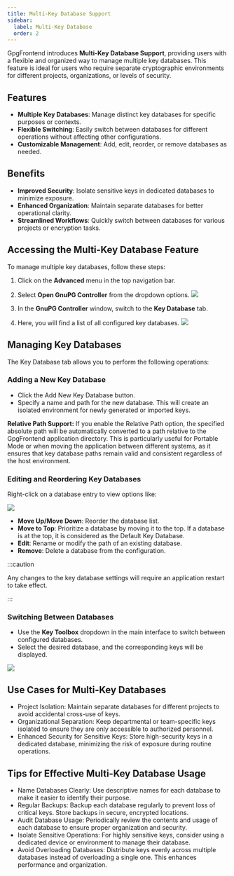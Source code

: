 ```yaml
---
title: Multi-Key Database Support
sidebar:
  label: Multi-Key Database
  order: 2
---
```



GpgFrontend introduces **Multi-Key Database Support**, providing users with a
flexible and organized way to manage multiple key databases. This feature is
ideal for users who require separate cryptographic environments for different
projects, organizations, or levels of security.

## Features

- **Multiple Key Databases**: Manage distinct key databases for specific
  purposes or contexts.
- **Flexible Switching**: Easily switch between databases for different
  operations without affecting other configurations.
- **Customizable Management**: Add, edit, reorder, or remove databases as
  needed.

## Benefits

- **Improved Security**: Isolate sensitive keys in dedicated databases to
  minimize exposure.
- **Enhanced Organization**: Maintain separate databases for better operational
  clarity.
- **Streamlined Workflows**: Quickly switch between databases for various
  projects or encryption tasks.

## Accessing the Multi-Key Database Feature

To manage multiple key databases, follow these steps:

<Steps>

1. Click on the **Advanced** menu in the top navigation bar.

2. Select **Open GnuPG Controller** from the dropdown options.
   ![](https://image.cdn.bktus.com/i/2024/11/29/abfaa919-2945-1acc-eb35-5c86828a97ca.webp)

3. In the **GnuPG Controller** window, switch to the **Key Database** tab.

4. Here, you will find a list of all configured key databases.
   ![](https://image.cdn.bktus.com/i/2025/06/24/2a5cefe92a56b851de8ecd1661961592a7d3bc6c.webp)

</Steps>

## Managing Key Databases

The Key Database tab allows you to perform the following operations:

### Adding a New Key Database

- Click the Add New Key Database button.
- Specify a name and path for the new database. This will create an isolated
  environment for newly generated or imported keys.

**Relative Path Support:** If you enable the Relative Path option, the specified
absolute path will be automatically converted to a path relative to the
GpgFrontend application directory. This is particularly useful for Portable Mode
or when moving the application between different systems, as it ensures that key
database paths remain valid and consistent regardless of the host environment.

### Editing and Reordering Key Databases

Right-click on a database entry to view options like:

![](https://image.cdn.bktus.com/i/2025/06/24/a012d736e4b116feb45d3c6af3e1b39ce8124c4f.webp)

- **Move Up/Move Down**: Reorder the database list.
- **Move to Top**: Prioritize a database by moving it to the top. If a database
  is at the top, it is considered as the Default Key Database.
- **Edit**: Rename or modify the path of an existing database.
- **Remove**: Delete a database from the configuration.

:::caution

Any changes to the key database settings will require an application
restart to take effect.

:::

### Switching Between Databases

- Use the **Key Toolbox** dropdown in the main interface to switch between
  configured databases.
- Select the desired database, and the corresponding keys will be displayed.

![](https://image.cdn.bktus.com/i/2024/11/29/dd783ee0-df5e-2b6f-428f-784c68246186.webp)

## Use Cases for Multi-Key Databases

- Project Isolation: Maintain separate databases for different projects to
  avoid accidental cross-use of keys.
- Organizational Separation: Keep departmental or team-specific keys isolated
  to ensure they are only accessible to authorized personnel.
- Enhanced Security for Sensitive Keys: Store high-security keys in a dedicated
  database, minimizing the risk of exposure during routine operations.

## Tips for Effective Multi-Key Database Usage

- Name Databases Clearly: Use descriptive names for each database to make it
  easier to identify their purpose.
- Regular Backups: Backup each database regularly to prevent loss of critical
  keys. Store backups in secure, encrypted locations.
- Audit Database Usage: Periodically review the contents and usage of each
  database to ensure proper organization and security.
- Isolate Sensitive Operations: For highly sensitive keys, consider using a
  dedicated device or environment to manage their database.
- Avoid Overloading Databases: Distribute keys evenly across multiple databases
  instead of overloading a single one. This enhances performance and
  organization.
